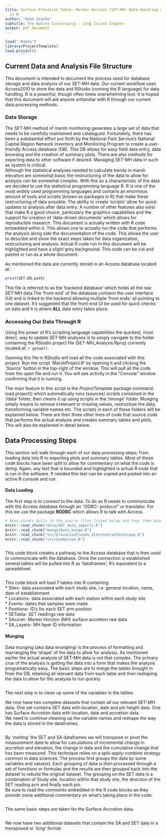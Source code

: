 ```yaml
---
title: Surface Elevation Table- Marker Horizon (SET-MH) Data Handling and Analaysis
  in R
author: "Adam Starke"
subtitle: The Nature Conservancy - Long Island Chapter
output: pdf_document
---
```


```r
load(".Rdata")
library(ProjectTemplate)
load.project()
```

## Current Data and Analysis File Structure
This document is intended to document the process used for database storage and data analysis of our SET-MH data. Our current workflow uses Access2010 to store the data and RStudio (running the R language) for data handling. R is a powerful, though often times overwhelming tool. It is hoped that this document will aid anyone unfamiliar with R through our current data processing methods.

### Data Storage

The SET-MH method of marsh monitoring generates a large set of data that needs to be carefully maintained and catalogued. Fortunately, there has been a substaintial effort put forth by the National Park Service's National Capital Region Network Inventory and Monitoring Program to create a user-friendly Access database (DB). This DB allows for easy field data entry, data browsing and the creation of summary plots. There are also methods for exporting data to other software if desired. Managing SET-MH data in such as system is critical.  
Although the statistical analyses needed to calculate trends in marsh elevation are somewhat basic the restructuring of the data to allow for analysis can be somewhat complex. With this as a characteristic of the data we decided to use the statistical programming language R. R is one of the most widely used programming languages and contains an enormous amount of tools and scripts (known as packages in R) that make these restructuring of data possible. The ability to create 'scripts' allow for quick updates to analysis after data entry. A number of other features also exist that make R a good choice, particulary the graphics capabilities and the support for creation of 'data-driven documents' which allows for reproducible research. This document is actually written with R code embedded within it. This allows one to actually run the code that performs the analysis along side the documentation of the code. This allows the user to describe and show the exact steps taken for data organization, restructuring and analysis. Actual R code run in this document will be highlighted and have a slight grey background. This code can be cut and pasted or run as a whole document.  

As mentioned the data are currently stored in an Access database located at:

```r
print(SET.DB.path)
```
This file is referred to as the 'backend database' which holds all the raw SET-MH data.The 'front-end' of the database contains the user interface (UI) and is linked to the backend allowing multiple 'front ends' all pointing to one dataset. It's suggested that the front-end UI be used for quick checks on data and it is where **ALL** data entry takes place. 

### Accessing Our Data Through R
Using the power of R's scripting language capabilities the quickest, most direct, way to update SET-MH analyses is to simply navigate to the folder containing the RStudio project file (SET-MH_Analysis.Rproj) currently located at: `r getwd()`.   

Opening this file in RStudio will load all the code associated with this project. Run the script 'MarshProject.R' by opening it and clicking the *'Source'* button in the top-right of the window. This will pull all the code from the open file and run it. You will see activity in the "Console" window confirming that it is running.  

The main feature in this script is the *ProjectTemplate* package command: load.project() which automatically runs (sources) scripts contained in the '/data' folder, then cleans it up using scripts in the '/munge' folder. Munging simply means to remove irrelevant or missing values, restructure the data, transforming variable names etc. The scripts in each of these folders will be explained below. There are then three other lines of code that source code that performs the actual analysis and creates summary tables and plots. This will also be explained in detail below.  

## Data Processing Steps

This section will walk through each of our data processing steps; from loading data into R to exporting plots and summary tables. Most of these code blocks have been split to allow for commentary on what the code is doing. Again, any text that is bounded and highlighted is actual R code that is run in the software. If needed this text can be copied and pasted into an active R console and run.  

#### Data Loading  

The first step is to connect to the data. To do so R needs to communicate with the Access database through an *"ODBC- protocol"* or translator. For this we use the package **RODBC** which allows R to talk with Access. 

```r
# Read chunks pulls in the source files listed below and tags them based on the first line of the source file (ex. '@knitr Data'). 
knitr::read_chunk("data/SET_data_imports.R")
knitr::read_chunk("munge/Data_munge.R")
knitr::read_chunk("src/ElevationTrends_alternativeTechnique.R")
knitr::read_chunk("src/Summaries.R")
```

```r
```
This code block creates a pathway to the Access database that is then used to communicate with the database. Once the connection is established several tables will be pulled into R as 'dataframes'; R's equivelent to a spreadsheet.   

```r
```

This code block will load 7 tables into R containing:  
* Sites- data associated with each study site, i.e. general location, name, date of establishment  
* Locations- data associated with each station within each study site   
* Events- dates that samples were made  
* Positions- ID's for each SET arm position  
* SETdata- SET readings raw data  
* SAccret- Marker Horizon (MH) surface accretion raw data  
* SA_Layers- MH layer ID information  

#### Munging
Data munging (aka data wrangling) is the process of formatting and rearranging the 'shape' of the data to allow for analysis. As mentioned earlier the actual analysis of SET-MH data is not that complex. The primary crux of the analysis is getting the data into a form that makes the analysis programatically easy. The basic steps are to merge the tables brought in from the DB, retaining all relevant data from each table and then reshaping the data to allow for the analysis to run quickly. 

```r
```

The next step is to clean up some of the variables in the tables. 

We now have two complete datasets that contain all our relevant SET-MH data. One set contains SET data with location, date and pin height data. One has Surface Accretion data with location, date and accretion data.  
We need to continue cleaning up the variable names and reshape the way the data is stored in the dataframes.

```r
```

By *'melting'* the SET and SA dataframes we will transpose or pivot the measurement data to allow for calculations of incremental change in accretion and elevation, the change in date and the cumulative change that has been measured. This technique relies on a split-apply-combine strategy common in data sciences. The process first groups the data by some variables and value(s). Each grouping of data is then processed through a set of functions or formulas and the results are then grouped back into the dataset to rebuild the original dataset. The grouping on the SET data is a combination of Study site, location within that study site, the direction of the SET reading arm and finally each pin.  
Be sure to read the comments embedded in the R code blocks as they provide some additional commentary on what's taking place in the code. 


```r
```

The same basic steps are taken for the Surface Accretion data. 

```r

```

We now have two additional datasets that contain the SA and SET data in a transposed or *'long'* format 















